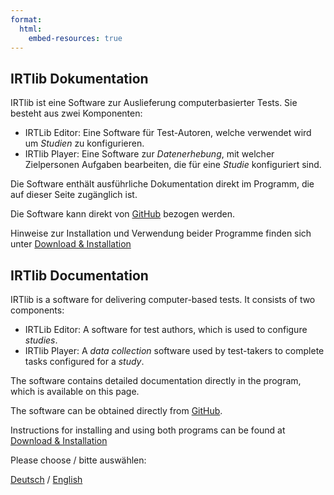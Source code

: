 ```yaml
---
format:
  html:
    embed-resources: true
---
```


::: {.content-visible when-profile="german"}

# IRTlib Dokumentation

IRTlib ist eine Software zur Auslieferung computerbasierter Tests. Sie besteht aus zwei Komponenten:

-   IRTLib Editor: Eine Software für Test-Autoren, welche verwendet wird um *Studien* zu konfigurieren.
-   IRTlib Player: Eine Software zur *Datenerhebung*, mit welcher Zielpersonen Aufgaben bearbeiten, die für eine *Studie* konfiguriert sind.

Die Software enthält ausführliche Dokumentation direkt im Programm, die auf dieser Seite zugänglich ist.

Die Software kann direkt von [GitHub](https://github.com/DIPFtba/IRTlibDeploymentSoftware) bezogen werden. 

Hinweise zur Installation und Verwendung beider Programme finden sich unter [Download & Installation](installation.qmd)

:::

::: {.content-visible when-profile="english"}

# IRTlib Documentation

IRTlib is a software for delivering computer-based tests. It consists of two components:

- IRTLib Editor: A software for test authors, which is used to configure *studies*.
- IRTlib Player: A *data collection* software used by test-takers to complete tasks configured for a *study*.

The software contains detailed documentation directly in the program, which is available on this page.

The software can be obtained directly from [GitHub](https://github.com/DIPFtba/IRTlibDeploymentSoftware). 

Instructions for installing and using both programs can be found at [Download & Installation](installation.qmd)

:::

::: {.content-visible when-profile="language"}
Please choose / bitte auswählen:

[Deutsch](de/index.html) / [English](en/index.html)
:::
